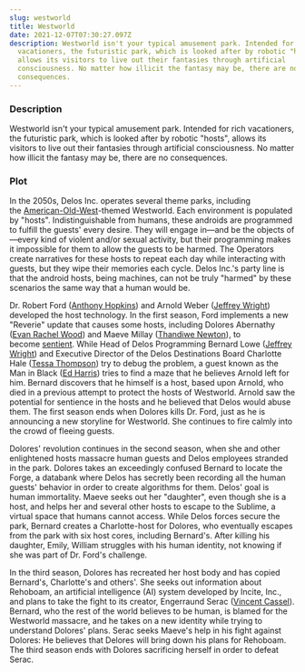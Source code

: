 ```yaml
---
slug: westworld
title: Westworld
date: 2021-12-07T07:30:27.097Z
description: Westworld isn't your typical amusement park. Intended for rich
  vacationers, the futuristic park, which is looked after by robotic "hosts",
  allows its visitors to live out their fantasies through artificial
  consciousness. No matter how illicit the fantasy may be, there are no
  consequences.
---
```

### Description

Westworld isn't your typical amusement park. Intended for rich vacationers, the futuristic park, which is looked after by robotic "hosts", allows its visitors to live out their fantasies through artificial consciousness. No matter how illicit the fantasy may be, there are no consequences.





### Plot

In the 2050s, Delos Inc. operates several theme parks, including the [American-Old-West](https://en.wikipedia.org/wiki/American_frontier "American frontier")-themed Westworld. Each environment is populated by "hosts". Indistinguishable from humans, these androids are programmed to fulfill the guests' every desire. They will engage in—and be the objects of—every kind of violent and/or sexual activity, but their programming makes it impossible for them to allow the guests to be harmed. The Operators create narratives for these hosts to repeat each day while interacting with guests, but they wipe their memories each cycle. Delos Inc.'s party line is that the android hosts, being machines, can not be truly "harmed" by these scenarios the same way that a human would be.

Dr. Robert Ford ([Anthony Hopkins](https://en.wikipedia.org/wiki/Anthony_Hopkins "Anthony Hopkins")) and Arnold Weber ([Jeffrey Wright](https://en.wikipedia.org/wiki/Jeffrey_Wright "Jeffrey Wright")) developed the host technology. In the first season, Ford implements a new "Reverie" update that causes some hosts, including Dolores Abernathy ([Evan Rachel Wood](https://en.wikipedia.org/wiki/Evan_Rachel_Wood "Evan Rachel Wood")) and Maeve Millay ([Thandiwe Newton](https://en.wikipedia.org/wiki/Thandiwe_Newton "Thandiwe Newton")), to become [sentient](https://en.wikipedia.org/wiki/Sentience "Sentience"). While Head of Delos Programming Bernard Lowe ([Jeffrey Wright](https://en.wikipedia.org/wiki/Jeffrey_Wright "Jeffrey Wright")) and Executive Director of the Delos Destinations Board Charlotte Hale ([Tessa Thompson](https://en.wikipedia.org/wiki/Tessa_Thompson "Tessa Thompson")) try to debug the problem, a guest known as the Man in Black ([Ed Harris](https://en.wikipedia.org/wiki/Ed_Harris "Ed Harris")) tries to find a maze that he believes Arnold left for him. Bernard discovers that he himself is a host, based upon Arnold, who died in a previous attempt to protect the hosts of Westworld. Arnold saw the potential for sentience in the hosts and he believed that Delos would abuse them. The first season ends when Dolores kills Dr. Ford, just as he is announcing a new storyline for Westworld. She continues to fire calmly into the crowd of fleeing guests.

Dolores' revolution continues in the second season, when she and other enlightened hosts massacre human guests and Delos employees stranded in the park. Dolores takes an exceedingly confused Bernard to locate the Forge, a databank where Delos has secretly been recording all the human guests' behavior in order to create algorithms for them. Delos' goal is human immortality. Maeve seeks out her "daughter", even though she is a host, and helps her and several other hosts to escape to the Sublime, a virtual space that humans cannot access. While Delos forces secure the park, Bernard creates a Charlotte-host for Dolores, who eventually escapes from the park with six host cores, including Bernard's. After killing his daughter, Emily, William struggles with his human identity, not knowing if she was part of Dr. Ford's challenge.

In the third season, Dolores has recreated her host body and has copied Bernard's, Charlotte's and others'. She seeks out information about Rehoboam, an artificial intelligence (AI) system developed by Incite, Inc., and plans to take the fight to its creator, Engerraund Serac ([Vincent Cassel](https://en.wikipedia.org/wiki/Vincent_Cassel "Vincent Cassel")). Bernard, who the rest of the world believes to be human, is blamed for the Westworld massacre, and he takes on a new identity while trying to understand Dolores' plans. Serac seeks Maeve's help in his fight against Dolores: He believes that Delores will bring down his plans for Rehoboam. The third season ends with Dolores sacrificing herself in order to defeat Serac.